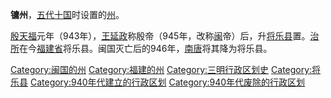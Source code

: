 '''镛州'''，[[五代十国|五代十国]]时设置的[[州|州]]。

[[殷_(五代十国)|殷]][[天德_(闽)|天福]]元年（943年），[[王延政|王延政]]称殷帝（945年，改称[[闽国|闽]]帝）后，升[[将乐县|将乐县]]置。[[治所|治所]]在今[[福建省|福建省]]将乐县。闽国灭亡后的946年，[[南唐|南唐]]将其降为将乐县。

{{十國行政區劃|nocat}}

{{五代十国行政区划小作品}}
{{DEFAULTSORT:Y}}
[[Category:闽国的州|Category:闽国的州]]
[[Category:福建的州|Category:福建的州]]
[[Category:三明行政区划史|Category:三明行政区划史]]
[[Category:将乐县|Category:将乐县]]
[[Category:940年代建立的行政区划|Category:940年代建立的行政区划]]
[[Category:940年代废除的行政区划|Category:940年代废除的行政区划]]